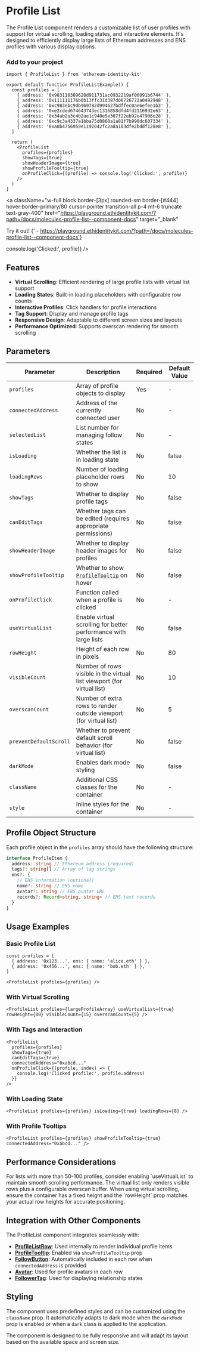 
# Profile List

The Profile List component renders a customizable list of user profiles with support for virtual scrolling, loading states, and interactive elements. It's designed to efficiently display large lists of Ethereum addresses and ENS profiles with various display options.

### Add to your project

```tsx copy
import { ProfileList } from 'ethereum-identity-kit'

export default function ProfileListExample() {
  const profiles = [
    { address: '0x983110309620d911731ac0932219af06091b6744' },
    { address: '0x111111176b0b13ffc31d387d08726772a0492948' },
    { address: '0xc983ebc9db969782d994627bdffec0ae6efee1b3' },
    { address: '0xe2cded674643743ec1316858dfd4fd2116932e63' },
    { address: '0x34ab2a3c4b2ae1c940e5e307f22eb92e47906e28' },
    { address: '0xc9c3a4337a1bba75d0860a1a81f7b990dc607334' },
    { address: '0xa8b4756959e1192042fc2a8a103dfe2bddf128e8' },
  ]

  return (
    <ProfileList
      profiles={profiles}
      showTags={true}
      showHeaderImage={true}
      showProfileTooltip={true}
      onProfileClick={(profile) => console.log('Clicked:', profile)}
    />
  )
}
```

<a
  className="w-full block border-[3px] rounded-sm border-[#444] hover:border-primary/80 cursor-pointer transition-all p-4 mt-6 truncate text-gray-400"
  href="https://playground.ethidentitykit.com/?path=/docs/molecules-profile-list--component-docs"
  target="_blank"
>
  <span className="text-primary">Try it out!</span>
  <span className="text-gray-400">
    {' - https://playground.ethidentitykit.com/?path=/docs/molecules-profile-list--component-docs'}
  </span>
</a>

<div className="w-full bg-[#222] border-[3px] rounded-sm border-[#444] p-8 mt-8 flex flex-col gap-6 justify-center items-center">
  <ProfileList
    profiles={[
      { address: '0x983110309620d911731ac0932219af06091b6744', tags: ['EthID Org', 'Founder'] },
      { address: '0x111111176b0b13ffc31d387d08726772a0492948', tags: ['ENS collector'] },
      { address: '0xc983ebc9db969782d994627bdffec0ae6efee1b3', tags: ['EthID Org', 'Developer'] },
      { address: '0xe2cded674643743ec1316858dfd4fd2116932e63', tags: ['Ethereum follow protocol'] },
      { address: '0x34ab2a3c4b2ae1c940e5e307f22eb92e47906e28', tags: ['Ethereum identity kit'] },
      { address: '0xc9c3a4337a1bba75d0860a1a81f7b990dc607334', tags: ['EthID Org', 'Developer'] },
      { address: '0xa8b4756959e1192042fc2a8a103dfe2bddf128e8', tags: ['EthID Org', 'Vibe Dev'] },
    ]}
    showTags={true}
    showHeaderImage={true}
    showProfileTooltip={true}
    onProfileClick={(profile) => console.log('Clicked:', profile)}
  />
</div>

## Features

- **Virtual Scrolling**: Efficient rendering of large profile lists with virtual list support
- **Loading States**: Built-in loading placeholders with configurable row counts
- **Interactive Profiles**: Click handlers for profile interactions
- **Tag Support**: Display and manage profile tags
- **Responsive Design**: Adaptable to different screen sizes and layouts
- **Performance Optimized**: Supports overscan rendering for smooth scrolling

## Parameters

| Parameter              | Description                                                            | Required | Default Value |
| ---------------------- | ---------------------------------------------------------------------- | -------- | ------------- |
| `profiles`             | Array of profile objects to display                                    | Yes      | -             |
| `connectedAddress`     | Address of the currently connected user                                | No       | -             |
| `selectedList`         | List number for managing follow states                                 | No       | -             |
| `isLoading`            | Whether the list is in loading state                                   | No       | false         |
| `loadingRows`          | Number of loading placeholder rows to show                             | No       | 10            |
| `showTags`             | Whether to display profile tags                                        | No       | false         |
| `canEditTags`          | Whether tags can be edited (requires appropriate permissions)          | No       | false         |
| `showHeaderImage`      | Whether to display header images for profiles                          | No       | false         |
| `showProfileTooltip`   | Whether to show [`ProfileTooltip`](./profile-tooltip) on hover         | No       | false         |
| `onProfileClick`       | Function called when a profile is clicked                              | No       | -             |
| `useVirtualList`       | Enable virtual scrolling for better performance with large lists       | No       | false         |
| `rowHeight`            | Height of each row in pixels                                           | No       | 80            |
| `visibleCount`         | Number of rows visible in the virtual list viewport (for virtual list) | No       | 10            |
| `overscanCount`        | Number of extra rows to render outside viewport (for virtual list)     | No       | 5             |
| `preventDefaultScroll` | Whether to prevent default scroll behavior (for virtual list)          | No       | false         |
| `darkMode`             | Enables dark mode styling                                              | No       | false         |
| `className`            | Additional CSS classes for the container                               | No       | -             |
| `style`                | Inline styles for the container                                        | No       | -             |

## Profile Object Structure

Each profile object in the `profiles` array should have the following structure:

```typescript
interface ProfileItem {
  address: string // Ethereum address (required)
  tags?: string[] // Array of tag strings
  ens?: {
    // ENS information (optional)
    name?: string // ENS name
    avatar?: string // ENS avatar URL
    records?: Record<string, string> // ENS text records
  }
}
```

## Usage Examples

### Basic Profile List

```tsx
const profiles = [
  { address: '0x123...', ens: { name: 'alice.eth' } },
  { address: '0x456...', ens: { name: 'bob.eth' } },
]

<ProfileList profiles={profiles} />
```

### With Virtual Scrolling

```tsx
<ProfileList profiles={largeProfileArray} useVirtualList={true} rowHeight={80} visibleCount={15} overscanCount={5} />
```

### With Tags and Interaction

```tsx
<ProfileList
  profiles={profiles}
  showTags={true}
  canEditTags={true}
  connectedAddress="0xabcd..."
  onProfileClick={(profile, index) => {
    console.log('Clicked profile:', profile.address)
  }}
/>
```

### With Loading State

```tsx
<ProfileList profiles={profiles} isLoading={true} loadingRows={8} />
```

### With Profile Tooltips

```tsx
<ProfileList profiles={profiles} showProfileTooltip={true} connectedAddress="0xabcd..." />
```

## Performance Considerations

<Callout type="info">
  For lists with more than 50-100 profiles, consider enabling `useVirtualList` to maintain smooth scrolling performance.
  The virtual list only renders visible rows plus a configurable overscan buffer.
</Callout>

<Callout type="warning">
  When using virtual scrolling, ensure the container has a fixed height and the `rowHeight` prop matches your actual row
  heights for accurate positioning.
</Callout>

## Integration with Other Components

The ProfileList component integrates seamlessly with:

- **[ProfileListRow](./profile-list-row)**: Used internally to render individual profile items
- **[ProfileTooltip](./profile-tooltip)**: Enabled via `showProfileTooltip` prop
- **[FollowButton](./follow-button)**: Automatically included in each row when `connectedAddress` is provided
- **[Avatar](./avatar)**: Used for profile avatars in each row
- **[FollowerTag](./follower-tag)**: Used for displaying relationship states

## Styling

The component uses predefined styles and can be customized using the `className` prop. It automatically adapts to dark mode when the `darkMode` prop is enabled or when a `dark` class is applied to the application.

<Callout type="info">
  The component is designed to be fully responsive and will adapt its layout based on the available space and screen
  size.
</Callout>
